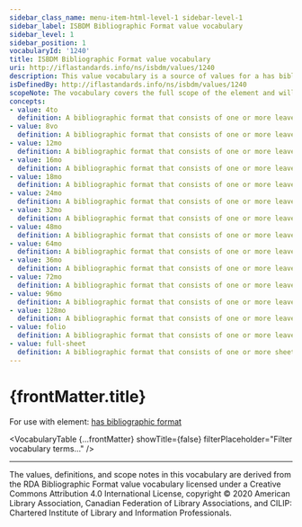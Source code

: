 ```yaml
---
sidebar_class_name: menu-item-html-level-1 sidebar-level-1
sidebar_label: ISBDM Bibliographic Format value vocabulary
sidebar_level: 1
sidebar_position: 1
vocabularyId: '1240'
title: ISBDM Bibliographic Format value vocabulary
uri: http://iflastandards.info/ns/isbdm/values/1240
description: This value vocabulary is a source of values for a has bibliographic format element.
isDefinedBy: http://iflastandards.info/ns/isbdm/values/1240
scopeNote: The vocabulary covers the full scope of the element and will not be extended with additional values.
concepts:
- value: 4to
  definition: A bibliographic format that consists of one or more leaves that are 1/4 of the whole sheet.
- value: 8vo
  definition: A bibliographic format that consists of one or more leaves that are 1/8 of the whole sheet.
- value: 12mo
  definition: A bibliographic format that consists of one or more leaves that are 1/12 of the whole sheet.
- value: 16mo
  definition: A bibliographic format that consists of one or more leaves that are 1/16 of the whole sheet.
- value: 18mo
  definition: A bibliographic format that consists of one or more leaves that are 1/18 of the whole sheet.
- value: 24mo
  definition: A bibliographic format that consists of one or more leaves that are 1/24 of the whole sheet.
- value: 32mo
  definition: A bibliographic format that consists of one or more leaves that are 1/32 of the whole sheet.
- value: 48mo
  definition: A bibliographic format that consists of one or more leaves that are 1/48 of the whole sheet.
- value: 64mo
  definition: A bibliographic format that consists of one or more leaves that are 1/64 of the whole sheet.
- value: 36mo
  definition: A bibliographic format that consists of one or more leaves that are 1/36 of the whole sheet.
- value: 72mo
  definition: A bibliographic format that consists of one or more leaves that are 1/72 of the whole sheet.
- value: 96mo
  definition: A bibliographic format that consists of one or more leaves that are 1/96 of the whole sheet.
- value: 128mo
  definition: A bibliographic format that consists of one or more leaves that are 1/128 of the whole sheet.
- value: folio
  definition: A bibliographic format that consists of one or more leaves that are 1/2 of the whole sheet.
- value: full-sheet
  definition: A bibliographic format that consists of one or more sheets that have not been cut or folded.
---
```


# {frontMatter.title}

For use with element: [has bibliographic format](/docs/attributes/1240.html)

<VocabularyTable 
  {...frontMatter} 
  showTitle={false}
  filterPlaceholder="Filter vocabulary terms..."
/>

---

<div className="guid">
<p>The values, definitions, and scope notes in this vocabulary are derived from the <OutLink href="https://www.rdaregistry.info/termList/bookFormat/">RDA Bibliographic Format</OutLink> value vocabulary licensed under a Creative Commons Attribution 4.0 International License, copyright © 2020 American Library Association, Canadian Federation of Library Associations, and CILIP: Chartered Institute of Library and Information Professionals.</p>
</div>
